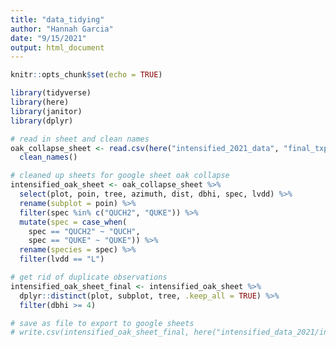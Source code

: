 ```yaml
---
title: "data_tidying"
author: "Hannah Garcia"
date: "9/15/2021"
output: html_document
---
```


```r
knitr::opts_chunk$set(echo = TRUE)

library(tidyverse)
library(here)
library(janitor)
library(dplyr)
```


```r
# read in sheet and clean names
oak_collapse_sheet <- read.csv(here("intensified_2021_data", "final_txpt_20210915.csv")) %>% 
  clean_names()

# cleaned up sheets for google sheet oak collapse
intensified_oak_sheet <- oak_collapse_sheet %>% 
  select(plot, poin, tree, azimuth, dist, dbhi, spec, lvdd) %>% 
  rename(subplot = poin) %>% 
  filter(spec %in% c("QUCH2", "QUKE")) %>% 
  mutate(spec = case_when(
    spec == "QUCH2" ~ "QUCH",
    spec == "QUKE" ~ "QUKE")) %>% 
  rename(species = spec) %>% 
  filter(lvdd == "L")

# get rid of duplicate observations
intensified_oak_sheet_final <- intensified_oak_sheet %>% 
  dplyr::distinct(plot, subplot, tree, .keep_all = TRUE) %>% 
  filter(dbhi >= 4)

# save as file to export to google sheets
# write.csv(intensified_oak_sheet_final, here("intensified_data_2021/intensified_oaks.csv"), row.names = FALSE)

```


